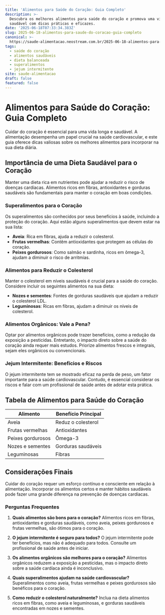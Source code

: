```yaml
---
title: 'Alimentos para Saúde do Coração: Guia Completo'
description: >-
  Descubra os melhores alimentos para saúde do coração e promova uma vida
  saudável com dicas práticas e eficazes.
date: '2025-06-18T07:33:34.383Z'
slug: 2025-06-18-alimentos-para-saude-do-coracao-guia-completo
canonical: >-
  https://saude-alimentacao.neostream.com.br/2025-06-18-alimentos-para-saude-do-coracao-guia-completo
tags:
  - saúde do coração
  - alimentos saudáveis
  - dieta balanceada
  - superalimentos
  - jejum intermitente
site: saude-alimentacao
draft: false
featured: false
---
```


# Alimentos para Saúde do Coração: Guia Completo

Cuidar do coração é essencial para uma vida longa e saudável. A alimentação desempenha um papel crucial na saúde cardiovascular, e este guia oferece dicas valiosas sobre os melhores alimentos para incorporar na sua dieta diária.

## Importância de uma Dieta Saudável para o Coração

Manter uma dieta rica em nutrientes pode ajudar a reduzir o risco de doenças cardíacas. Alimentos ricos em fibras, antioxidantes e gorduras saudáveis são fundamentais para manter o coração em boas condições.

### Superalimentos para o Coração

Os superalimentos são conhecidos por seus benefícios à saúde, incluindo a proteção do coração. Aqui estão alguns superalimentos que devem estar na sua lista:

- **Aveia**: Rica em fibras, ajuda a reduzir o colesterol.
- **Frutas vermelhas**: Contêm antioxidantes que protegem as células do coração.
- **Peixes gordurosos**: Como salmão e sardinha, ricos em ômega-3, ajudam a diminuir o risco de arritmias.

### Alimentos para Reduzir o Colesterol

Manter o colesterol em níveis saudáveis é crucial para a saúde do coração. Considere incluir os seguintes alimentos na sua dieta:

- **Nozes e sementes**: Fontes de gorduras saudáveis que ajudam a reduzir o colesterol LDL.
- **Leguminosas**: Ricas em fibras, ajudam a diminuir os níveis de colesterol.

### Alimentos Orgânicos: Vale a Pena?

Optar por alimentos orgânicos pode trazer benefícios, como a redução da exposição a pesticidas. Entretanto, o impacto direto sobre a saúde do coração ainda requer mais estudos. Priorize alimentos frescos e integrais, sejam eles orgânicos ou convencionais.

### Jejum Intermitente: Benefícios e Riscos

O jejum intermitente tem se mostrado eficaz na perda de peso, um fator importante para a saúde cardiovascular. Contudo, é essencial considerar os riscos e falar com um profissional de saúde antes de adotar esta prática.

## Tabela de Alimentos para Saúde do Coração

| Alimento            | Benefício Principal            |
|---------------------|--------------------------------|
| Aveia               | Reduz o colesterol             |
| Frutas vermelhas    | Antioxidantes                  |
| Peixes gordurosos   | Ômega-3                        |
| Nozes e sementes    | Gorduras saudáveis             |
| Leguminosas         | Fibras                         |

## Considerações Finais

Cuidar do coração requer um esforço contínuo e consciente em relação à alimentação. Incorporar os alimentos certos e manter hábitos saudáveis pode fazer uma grande diferença na prevenção de doenças cardíacas.

### Perguntas Frequentes

1. **Quais alimentos são bons para o coração?**
   Alimentos ricos em fibras, antioxidantes e gorduras saudáveis, como aveia, peixes gordurosos e frutas vermelhas, são ótimos para o coração.

2. **O jejum intermitente é seguro para todos?**
   O jejum intermitente pode ter benefícios, mas não é adequado para todos. Consulte um profissional de saúde antes de iniciar.

3. **Os alimentos orgânicos são melhores para o coração?**
   Alimentos orgânicos reduzem a exposição a pesticidas, mas o impacto direto sobre a saúde cardíaca ainda é inconclusivo.

4. **Quais superalimentos ajudam na saúde cardiovascular?**
   Superalimentos como aveia, frutas vermelhas e peixes gordurosos são benéficos para o coração.

5. **Como reduzir o colesterol naturalmente?**
   Inclua na dieta alimentos ricos em fibras, como aveia e leguminosas, e gorduras saudáveis encontradas em nozes e sementes.
